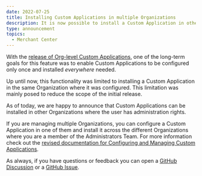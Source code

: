 ```yaml
---
date: 2022-07-25
title: Installing Custom Applications in multiple Organizations
description: It is now possible to install a Custom Application in other Organizations where the user has administration rights
type: announcement
topics:
  - Merchant Center
---
```


With the [release of Org-level Custom Applications](/releases/2022-02-02-custom-applications-v21), one of the long-term goals for this feature was to enable Custom Applications to be configured only once and installed _everywhere_ needed.

Up until now, this functionality was limited to installing a Custom Application in the same Organization where it was configured. This limitation was mainly posed to reduce the scope of the initial release.

As of today, we are happy to announce that Custom Applications can be installed in other Organizations where the user has administration rights.

If you are managing multiple Organizations, you can configure a Custom Application in one of them and install it across the different Organizations where you are a member of the Administrators Team. For more information check out the [revised documentation for Configuring and Managing Custom Applications](https://docs.commercetools.com/merchant-center/managing-custom-applications).

As always, if you have questions or feedback you can open a [GitHub Discussion](https://github.com/commercetools/merchant-center-application-kit/discussions) or a [GitHub Issue](https://github.com/commercetools/merchant-center-application-kit/issues).
